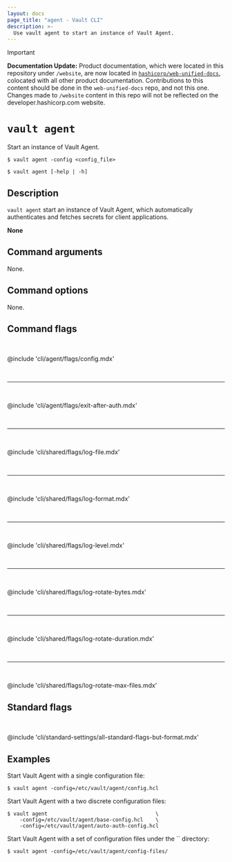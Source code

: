 ```yaml
---
layout: docs
page_title: "agent - Vault CLI"
description: >-
  Use vault agent to start an instance of Vault Agent.
---
```


> [!IMPORTANT]  
> **Documentation Update:** Product documentation, which were located in this repository under `/website`, are now located in [`hashicorp/web-unified-docs`](https://github.com/hashicorp/web-unified-docs), colocated with all other product documentation. Contributions to this content should be done in the `web-unified-docs` repo, and not this one. Changes made to `/website` content in this repo will not be reflected on the developer.hashicorp.com website.

# `vault agent`

Start an instance of Vault Agent.

<CodeBlockConfig hideClipboard>

```shell-session
$ vault agent -config <config_file>

$ vault agent [-help | -h]
```

</CodeBlockConfig>

## Description

`vault agent` start an instance of Vault Agent, which automatically
authenticates and fetches secrets for client applications.

<Tip title="Related API endpoints">

  **None**

</Tip>

## Command arguments

None.

## Command options

None.

## Command flags

<br />

@include 'cli/agent/flags/config.mdx'

<br /><hr /><br />

@include 'cli/agent/flags/exit-after-auth.mdx'

<br /><hr /><br />

@include 'cli/shared/flags/log-file.mdx'

<br /><hr /><br />

@include 'cli/shared/flags/log-format.mdx'

<br /><hr /><br />

@include 'cli/shared/flags/log-level.mdx'

<br /><hr /><br />

@include 'cli/shared/flags/log-rotate-bytes.mdx'

<br /><hr /><br />

@include 'cli/shared/flags/log-rotate-duration.mdx'

<br /><hr /><br />

@include 'cli/shared/flags/log-rotate-max-files.mdx'

## Standard flags

<br />

@include 'cli/standard-settings/all-standard-flags-but-format.mdx'

## Examples

Start Vault Agent with a single configuration file:

```shell-session
$ vault agent -config=/etc/vault/agent/config.hcl
```

Start Vault Agent with a two discrete configuration files:

```shell-session
$ vault agent                                   \
    -config=/etc/vault/agent/base-config.hcl    \
    -config=/etc/vault/agent/auto-auth-config.hcl
```

Start Vault Agent with a set of configuration files under the `` directory:

```shell-session
$ vault agent -config=/etc/vault/agent/config-files/
```